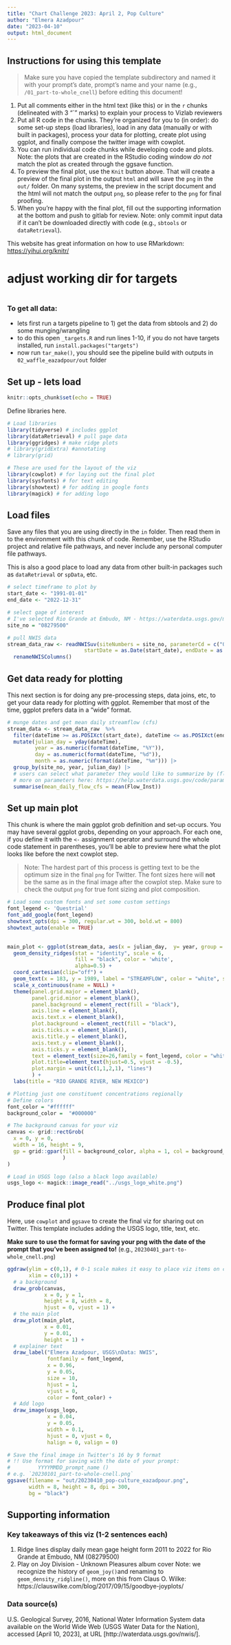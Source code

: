 ```yaml
---
title: "Chart Challenge 2023: April 2, Pop Culture" 
author: "Elmera Azadpour"
date: "2023-04-10"
output: html_document
---
```


## Instructions for using this template

> Make sure you have copied the template subdirectory and named it with your prompt's date, prompt's name and your name (e.g., `/01_part-to-whole_cnell`) before editing this document!

1.  Put all comments either in the html text (like this) or in the `r` chunks (delineated with 3 "\`" marks) to explain your process to Vizlab reviewers
2.  Put all R code in the chunks. They're organized for you to (in order): do some set-up steps (load libraries), load in any data (manually or with built in packages), process your data for plotting, create plot using ggplot, and finally compose the twitter image with cowplot.
3.  You can run individual code chunks while developing code and plots. Note: the plots that are created in the RStudio coding window *do not* match the plot as created through the ggsave function.
4.  To preview the final plot, use the `Knit` button above. That will create a preview of the final plot in the output `html` and will save the `png` in the `out/` folder. On many systems, the preview in the script document and the html will not match the output `png`, so please refer to the `png` for final proofing.
5.  When you're happy with the final plot, fill out the supporting information at the bottom and push to gitlab for review. Note: only commit input data if it can't be downloaded directly with code (e.g., `sbtools` or `dataRetrieval`).

This website has great information on how to use RMarkdown: <https://yihui.org/knitr/>

# adjust working dir for targets

```r

```

### To get all data:

-   lets first run a targets pipeline to 1) get the data from sbtools and 2) do some munging/wrangling
-   to do this open `_targets.R` and run lines 1-10, if you do not have targets installed, run `install.packages("targets")`
-   now run `tar_make()`, you should see the pipeline build with outputs in `02_waffle_eazadpour/out` folder

## Set up - lets load

```r
knitr::opts_chunk$set(echo = TRUE)
```

Define libraries here.

```r
# Load libraries
library(tidyverse) # includes ggplot
library(dataRetrieval) # pull gage data
library(ggridges) # make ridge plots
# library(gridExtra) #annotating
# library(grid)

# These are used for the layout of the viz
library(cowplot) # for laying out the final plot
library(sysfonts) # for text editing
library(showtext) # for adding in google fonts
library(magick) # for adding logo
```

## Load files

Save any files that you are using directly in the `in` folder. Then read them in to the environment with this chunk of code. Remember, use the RStudio project and relative file pathways, and never include any personal computer file pathways.

This is also a good place to load any data from other built-in packages such as `dataRetrieval` or `spData`, etc.

```r
# select timeframe to plot by
start_date <- "1991-01-01"
end_date <- "2022-12-31"

# select gage of interest
# I've selected Rio Grande at Embudo, NM - https://waterdata.usgs.gov/monitoring-location/08279500/#parameterCode=00065&period=P7D  
site_no = "08279500"

# pull NWIS data
stream_data_raw <- readNWISuv(siteNumbers = site_no, parameterCd = c("00060", "00065"),
                         startDate = as.Date(start_date), endDate = as.Date(end_date)) |>
  renameNWISColumns()
```

## Get data ready for plotting

This next section is for doing any pre-processing steps, data joins, etc, to get your data ready for plotting with ggplot. Remember that most of the time, ggplot prefers data in a "wide" format.

```r
# munge dates and get mean daily streamflow (cfs)
stream_data <- stream_data_raw  %>%
  filter(dateTime >= as.POSIXct(start_date), dateTime <= as.POSIXct(end_date)) |>
  mutate(julian_day = yday(dateTime),
         year = as.numeric(format(dateTime, "%Y")),
         day = as.numeric(format(dateTime, "%d")),
         month = as.numeric(format(dateTime, "%m"))) |>
  group_by(site_no, year, julian_day) |>
  # users can select what parameter they would like to summarize by (flow, gage height, etc.)
  # more on parameters here: https://help.waterdata.usgs.gov/code/parameter_cd_query?fmt=rdb&inline=true&group_cd=%
  summarise(mean_daily_flow_cfs = mean(Flow_Inst))
```

## Set up main plot

This chunk is where the main ggplot grob definition and set-up occurs. You may have several ggplot grobs, depending on your approach. For each one, if you define it with the `<-` assignment operator and surround the whole code statement in parentheses, you'll be able to preview here what the plot looks like before the next cowplot step.

> Note: The hardest part of this process is getting text to be the optimum size in the final `png` for Twitter. The font sizes here will **not** be the same as in the final image after the cowplot step. Make sure to check the output `png` for true font sizing and plot composition.

```r
# Load some custom fonts and set some custom settings
font_legend <- 'Questrial'
font_add_google(font_legend)
showtext_opts(dpi = 300, regular.wt = 300, bold.wt = 800)
showtext_auto(enable = TRUE)

  
main_plot <- ggplot(stream_data, aes(x = julian_day,  y= year, group = year, height = mean_daily_flow_cfs)) +
  geom_density_ridges(stat = "identity", scale = 6,
                      fill = "black", color = 'white',
                      alpha=0.5) +
  coord_cartesian(clip="off") +
  geom_text(x = 183, y = 1989, label = "STREAMFLOW", color = "white", size = 10, hjust = 0.5, family = font_legend) +
  scale_x_continuous(name = NULL) +
  theme(panel.grid.major = element_blank(),
        panel.grid.minor = element_blank(),
        panel.background = element_rect(fill = "black"),
        axis.line = element_blank(),
        axis.text.x = element_blank(),
        plot.background = element_rect(fill = "black"),
        axis.ticks.x = element_blank(),
        axis.title.y = element_blank(),
        axis.text.y = element_blank(),
        axis.ticks.y = element_blank(),
        text = element_text(size=26,family = font_legend, color = "white"),
        plot.title=element_text(hjust=0.5, vjust = -0.5),
        plot.margin = unit(c(1,1,2,1), "lines")
        ) +
  labs(title = "RIO GRANDE RIVER, NEW MEXICO")

# Plotting just one constituent concentrations regionally  
# Define colors
font_color = "#ffffff"
background_color =  "#000000"

# The background canvas for your viz
canvas <- grid::rectGrob(
  x = 0, y = 0,
  width = 16, height = 9,
  gp = grid::gpar(fill = background_color, alpha = 1, col = background_color
                  )
)

# Load in USGS logo (also a black logo available)
usgs_logo <- magick::image_read("../usgs_logo_white.png")

```

## Produce final plot

Here, use `cowplot` and `ggsave` to create the final viz for sharing out on Twitter. This template includes adding the USGS logo, title, text, etc.

**Make sure to use the format for saving your png with the date of the prompt that you've been assigned to!** (e.g., `20230401_part-to-whole_cnell.png`)

```r
ggdraw(ylim = c(0,1), # 0-1 scale makes it easy to place viz items on canvas
       xlim = c(0,1)) +
  # a background
  draw_grob(canvas,
            x = 0, y = 1,
            height = 8, width = 8,
            hjust = 0, vjust = 1) +
  # the main plot
  draw_plot(main_plot,
            x = 0.01,
            y = 0.01,
            height = 1) +
  # explainer text
  draw_label("Elmera Azadpour, USGS\nData: NWIS",
             fontfamily = font_legend,
             x = 0.96,
             y = 0.05,
             size = 10,
             hjust = 1,
             vjust = 0,
             color = font_color) +
  # Add logo
  draw_image(usgs_logo,
             x = 0.04,
             y = 0.05,
             width = 0.1,
             hjust = 0, vjust = 0,
             halign = 0, valign = 0)

# Save the final image in Twitter's 16 by 9 format
# !! Use format for saving with the date of your prompt: 
#         YYYYMMDD_prompt_name ()
# e.g. `20230101_part-to-whole-cnell.png`
ggsave(filename = "out/20230410_pop-culture_eazadpour.png",
       width = 8, height = 8, dpi = 300,
       bg = "black")
```

## Supporting information

### Key takeaways of this viz (1-2 sentences each)
1) Ridge lines display daily mean gage height form 2011 to 2022 for Rio Grande at Embudo, NM (08279500) 
2) Play on Joy Division - Unknown Pleasures album cover 
Note: we recognize the history of `geom_joy()`and renaming to `geom_density_ridgline()`, more on this from Claus O. Wilke: https://clauswilke.com/blog/2017/09/15/goodbye-joyplots/ 

### Data source(s)
U.S. Geological Survey, 2016, National Water Information System data available on the World Wide Web (USGS Water Data for the Nation), accessed [April 10, 2023], at URL [http://waterdata.usgs.gov/nwis/].

